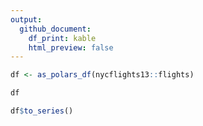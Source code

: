 ```yaml
---
output:
  github_document:
    df_print: kable
    html_preview: false
---
```


```r
df <- as_polars_df(nycflights13::flights)

df
```

```r
df$to_series()
```
